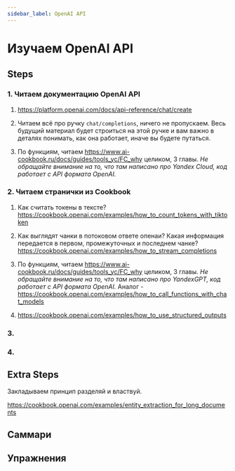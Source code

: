 ```yaml
---
sidebar_label: OpenAI API
---
```


# Изучаем OpenAI API

## Steps

### 1. Читаем документацию OpenAI API

1. https://platform.openai.com/docs/api-reference/chat/create

2. Читаем всё про ручку `chat/completions`, ничего не пропускаем. Весь будущий материал будет строиться на этой ручке и вам важно в деталях понимать, как она работает, иначе вы будете путаться.

3. По функциям, читаем https://www.ai-cookbook.ru/docs/guides/tools_yc/FC_why целиком, 3 главы. *Не обращайте внимание на то, что там написано про Yandex Cloud, код работает с API формата OpenAI.*


### 2. Читаем странички из Cookbook

1. Как считать токены в тексте?
https://cookbook.openai.com/examples/how_to_count_tokens_with_tiktoken

2. Как выглядят чанки в потоковом ответе опенаи? Какая информация передается в первом, промежуточных и последнем чанке?
https://cookbook.openai.com/examples/how_to_stream_completions

3. По функциям, читаем https://www.ai-cookbook.ru/docs/guides/tools_yc/FC_why целиком, 3 главы. *Не обращайте внимание на то, что там написано про YandexGPT, код работает с API формата OpenAI.*
Аналог - https://cookbook.openai.com/examples/how_to_call_functions_with_chat_models

4. https://cookbook.openai.com/examples/how_to_use_structured_outputs

### 3.

### 4.

## Extra Steps

Закладываем принцип разделяй и властвуй.

https://cookbook.openai.com/examples/entity_extraction_for_long_documents

## Саммари

## Упражнения



